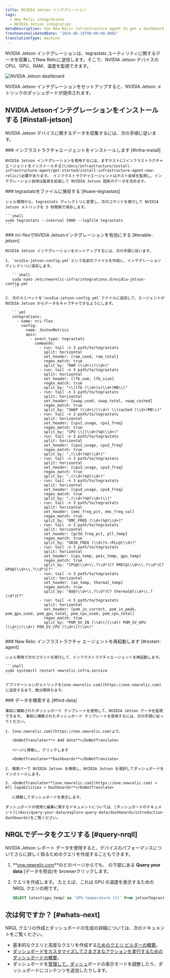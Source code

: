 ```yaml
---
title: NVIDIA Jetson インテグレーション
tags:
  - New Relic integrations
  - NVIDIA Jetson integration
metaDescription: Use New Relic infrastructure agent to get a dashboard with metrics from your NVIDIA Jetson.
freshnessValidatedDate: '2024-06-18T00:00:00.000Z'
translationType: machine
---
```



NVIDIA Jetson インテグレーションは、tegrastats ユーティリティに関するデータを収集してNew Relicに送信します。そこで、NVIDIA Jetson デバイスの CPU、GPU、RAM、温度を監視できます。

<img
  title="NVIDIA Jetson dashboard"
  alt="NVIDIA Jetson dashboard"
  src={jetsonDashboard}
/>

<figcaption>
  NVIDIA Jetson インテグレーションをセットアップすると、NVIDIA Jetson メトリックのダッシュボードが提供されます。
</figcaption>

## NVIDIA Jetsonインテグレーションをインストールする [#install-jetson]

NVIDIA Jetson デバイスに関するデータを収集するには、次の手順に従います。

<Steps>
  <Step>
    ### インフラストラクチャエージェントをインストールします [#infra-install]

    NVIDIA Jetson インテグレーションを使用するには、まずホストに[インフラストラクチャエージェントをインストールする](/docs/infrastructure/install-infrastructure-agent/get-started/install-infrastructure-agent-new-relic/)必要があります。 インフラストラクチャエージェントはホスト自体を監視し、インテグレーション自体は監視を拡張して NVIDIA Jetson 固有のデータを含めます。
  </Step>

  <Step>
    ### tegrastatsをファイルに保存する [#save-tegrastats]

    シェル環境から、tegrastats ディレクトリに変更し、次のコマンドを実行して NVIDIA Jetson メトリックを 5 秒間隔で保存します。

    ```shell
    sudo tegrastats --interval 5000 --logfile tegrastats
    ```
  </Step>

  <Step>
    ### nri-flexでNVIDIA Jetsonインテグレーションを有効にする [#enable-jetson]

    NVIDIA Jetson インテグレーションをセットアップするには、次の手順に従います。

    1. `nvidia-jetson-config.yml`という名前のファイルを作成し、インテグレーション ディレクトリに保存します。

       ```shell
       sudo nano /etc/newrelic-infra/integrations.d/nvidia-jetson-config.yml
       ```

    2. 次のスニペットを`nvidia-jetson-config.yml`ファイルに追加して、エージェントが NVIDIA Jetson からデータをキャプチャできるようにします。

       ```yml
       integrations:
         - name: nri-flex
           config:
             name: JestonMetrics
             apis:
               - event_type: tegrastats
                 commands:
                   - run: tail -n 3 path/to/tegrastats
                     split: horizontal
                     set_header: [ram_used, ram_total]
                     regex_match: true
                     split_by: "RAM (\\d+)/(\\d+)"
                   - run: tail -n 3 path/to/tegrastats
                     split: horizontal
                     set_header: [lfb_num, lfb_size]
                     regex_match: true
                     split_by: "\\(lfb (\\d+)x(\\d+)MB\\)"
                   - run: tail -n 3 path/to/tegrastats
                     split: horizontal
                     set_header: [swap_used, swap_total, swap_cached]
                     regex_match: true
                     split_by: "SWAP (\\d+)/(\\d+) \\(cached (\\d+)MB\\)"    
                   - run: tail -n 3 path/to/tegrastats
                     split: horizontal
                     set_header: [cpu1_usage, cpu1_freq]
                     regex_match: true
                     split_by: "CPU \\[(\\d+)%@(\\d+)" 
                   - run: tail -n 3 path/to/tegrastats
                     split: horizontal
                     set_header: [cpu2_usage, cpu2_freq]
                     regex_match: true
                     split_by: ",(\\d+)%@(\\d+)" 
                   - run: tail -n 3 path/to/tegrastats
                     split: horizontal
                     set_header: [cpu3_usage, cpu3_freq]
                     regex_match: true
                     split_by: ",(\\d+)%@(\\d+)" 
                   - run: tail -n 3 path/to/tegrastats
                     split: horizontal
                     set_header: [cpu4_usage, cpu4_freq]
                     regex_match: true
                     split_by: ",(\\d+)%@(\\d+)\\]"       
                   - run: tail -n 3 path/to/tegrastats
                     split: horizontal
                     set_header: [emc_freq_pct, emc_freq_val]
                     regex_match: true
                     split_by: "EMC_FREQ (\\d+)%@(\\d+)"
                   - run: tail -n 3 path/to/tegrastats
                     split: horizontal
                     set_header: [gr3d_freq_pct, pll_temp]
                     regex_match: true
                     split_by: "GR3D_FREQ (\\d+)%.+PLL@(\\d+)"  
                   - run: tail -n 3 path/to/tegrastats
                     split: horizontal
                     set_header: [cpu_temp, pmic_temp, gpu_temp]
                     regex_match: true
                     split_by: "CPU@(\\d+\\.?\\d*)C? PMIC@(\\d+\\.?\\d*)C? GPU@(\\d+\\.?\\d*)C?"
                   - run: tail -n 3 path/to/tegrastats
                     split: horizontal
                     set_header: [ao_temp, thermal_temp]
                     regex_match: true
                     split_by: "AO@(\\d+\\.?\\d*)C? thermal@(\\d+\\.?\\d*)C?"
                   - run: tail -n 3 path/to/tegrastats
                     split: horizontal
                     set_header: [pom_in_currect, pom_in_peak, pom_gpu_used, pom_gpu_total, pom_cpu_used, pom_cpu_total]
                     regex_match: true
                     split_by: "POM_5V_IN (\\d+)/(\\d+) POM_5V_GPU (\\d+)/(\\d+) POM_5V_CPU (\\d+)/(\\d+)"            
       ```
  </Step>

  <Step>
    ### New Relic インフラストラクチャ エージェントを再起動します [#restart-agent]

    シェル環境で次のコマンドを実行して、インフラストラクチャエージェントを再起動します。

    ```shell
    sudo systemctl restart newrelic-infra.service
    ```

    アプリケーションがメトリックを[one.newrelic.com](https://one.newrelic.com)に送信するまで、数分間待ちます。
  </Step>

  <Step>
    ### データを検索する [#find-data]

    事前に構築されたダッシュボード テンプレートを使用して、NVIDIA Jetson データを監視できます。 事前に構築されたダッシュボード テンプレートを使用するには、次の手順に従ってください。

    1. [one.newrelic.com](https://one.newrelic.com)より、

       <DoNotTranslate>**+ Add data**</DoNotTranslate>

       ページに移動し、クリックします

       <DoNotTranslate>**Dashboards**</DoNotTranslate>

    2. 検索バーで NVIDIA Jetson を検索し、NVIDIA Jetson を選択してダッシュボードをインストールします。

    3. <DoNotTranslate>**[one.newrelic.com](https://one.newrelic.com) > All Capabilities > Dashboards**</DoNotTranslate>

       に移動してダッシュボードを表示します。

    ダッシュボードの使用と編集に関するドキュメントについては、[ダッシュボードのドキュメント](/docs/query-your-data/explore-query-data/dashboards/introduction-dashboards)をご覧ください。
  </Step>
</Steps>

## NRQLでデータをクエリする [#query-nrqll]

NVIDIA Jetson レポート データを使用すると、デバイスのパフォーマンスについてさらに詳しく知るためのクエリを作成することもできます。

1. **[one.newrelic.com](https://one.newrelic.com)**のどのページからでも、 の下部にある **Query your data** \[データを照会]を browserクリックします。

2. クエリを作成します。 たとえば、これは GPU の温度を表示するための NRQL クエリの例です。

   ```sql
   SELECT latest(gpu_temp) as 'GPU temperature (C)' from jetsonTegrastats 
   ```

## 次は何ですか？ [#whats-next]

NRQL クエリの作成とダッシュボードの生成の詳細については、次のドキュメントをご覧ください。

* 基本的なクエリと高度なクエリを作成する[ためのクエリ ビルダーの概要](/docs/query-your-data/explore-query-data/query-builder/introduction-query-builder)。
* [ダッシュボードをカスタマイズしてさまざまなアクションを実行するためのダッシュボードの概要](/docs/query-your-data/explore-query-data/dashboards/introduction-dashboards)。
* ダッシュボードを[管理して、ダッシュ](/docs/query-your-data/explore-query-data/dashboards/manage-your-dashboard)ボードの表示モードを調整したり、ダッシュボードにコンテンツを追加したりします。